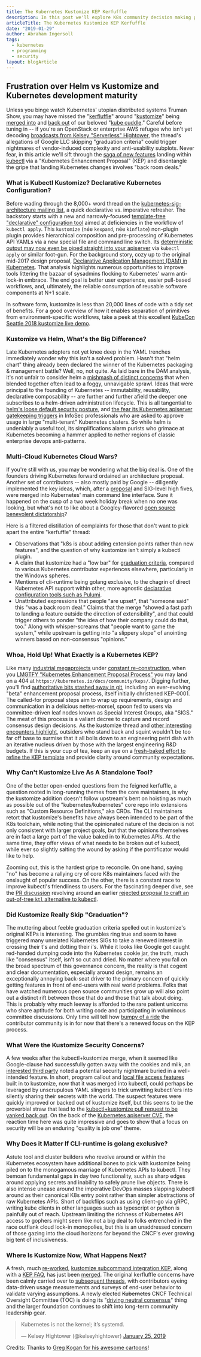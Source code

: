 ```yaml
---
title: The Kubernetes Kustomize KEP Kerfuffle
description: In this post we'll explore K8s community decision making process by looking underneath the hood of the 'kerfluffe' of Google LLC being called out by Samsung SDS engineers for skipping 'graduation criteria' while merging the new 'kustomize' subcommand into upstream 'kubectl'.
articleTitle: The Kubernetes Kustomize KEP Kerfuffle
date: "2019-01-29"
author: Abraham Ingersoll
tags:
  - kubernetes
  - programming
  - security
layout: blogArticle
---
```



## Frustration over Helm vs Kustomize and Kubernetes development maturity

Unless you binge watch Kubernetes' utopian distributed systems Truman Show, you may have missed the "[kerfluffle](https://groups.google.com/d/msg/kubernetes-sig-architecture/lw8AJXGrEW8/Y3BiTYMFFQAJ)" around "[kustomize](https://github.com/kubernetes-sigs/kustomize)" being [merged into](https://github.com/kubernetes/kubernetes/pull/70875) and [back out](https://github.com/kubernetes/kubernetes/pull/72805) of our beloved "[kube cuddle](https://youtu.be/2wgAIvXpJqU?t=20)." Careful before tuning in -- if you're an OpenStack or enterprise AWS refugee who isn't yet decoding [broadcasts from Kelsey "Serverless" Hightower](https://twitter.com/kelseyhightower), the thread's allegations of Google LLC skipping "graduation criteria" could trigger nightmares of vendor-induced complexity and anti-usability subplots. Never fear, in this article we'll sift through the [saga of new features](https://youtu.be/WWJDbHo-OeY?t=7) landing within [kubectl](https://kubernetes.io/docs/reference/kubectl/overview/) via a "Kubernetes Enhancement Proposal" (KEP) and disentangle the gripe that landing Kubernetes changes involves "back room deals."

<BlogImage src="./assets/fly-on-wall.png" />

### What is Kubectl Kustomize? Declarative Kubernetes Configuration?

Before wading through the 8,000+ word thread on the [kubernetes-sig-architecture mailing list](https://groups.google.com/forum/#!forum/kubernetes-sig-architecture), a quick declarative vs. imperative refresher. The backstory starts with a new and narrowly-focused [template-free "declarative" configuration tool](https://kubernetes.io/blog/2018/05/29/introducing-kustomize-template-free-configuration-customization-for-kubernetes/) aimed at deficiencies in the workflow of `kubectl apply`. This `kustomize` (née `kexpand`, née `kinflate`) non-plugin plugin provides hierarchical composition and pre-processing of Kubernetes API YAMLs via a new special file and command line switch. Its [deterministic output may now even be piped straight into your apiserver](https://speakerdeck.com/spesnova/introduction-to-kustomize?slide=40) via `kubectl apply` or similar foot-gun. For the background story, cozy up to the original mid-2017 design proposal, [Declarative Application Management (DAM) in Kubernetes](https://github.com/kubernetes/community/blob/master/contributors/design-proposals/architecture/declarative-application-management.md). That analysis highlights numerous opportunities to improve tools littering the bazaar of sysadmins flocking to Kubernetes' warm anti-lock-in embrace. The end goal is better user experience, easier pull-based workflows, and, ultimately, the reliable consumption of reusable software components at N+1 scale.

In software form, kustomize is less than 20,000 lines of code with a tidy set of benefits. For a good overview of how it enables separation of primitives from environment-specific workflows, take a peek at this excellent [KubeCon Seattle 2018 kustomize live demo](https://kccna18.sched.com/event/GrSn/kustomize-deploy-your-app-with-template-free-yaml-ryan-cox-lyft).

### Kustomize vs Helm, What's the Big Difference?

Late Kubernetes adopters not yet knee deep in the YAML trenches immediately wonder why this isn't a solved problem. Hasn't that "helm chart" thing already been declared the winner of the Kubernetes packaging & management battle? Well, no, not quite. As laid bare in the DAM analysis, it's not unfair to consider helm a [mishmash of distinct concerns](https://docs.google.com/presentation/d/10dp4hKciccincnH6pAFf7t31s82iNvtt_mwhlUbeCDw/edit?usp=sharing) that when blended together often lead to a foggy, unnavigable sprawl. Ideas that were principal to the founding of Kubernetes -- immutability, reusability, declarative composability -- are further and further afield the deeper one subscribes to a helm-driven administration lifecycle. This is all tangential to [helm's loose default security posture](https://github.com/helm/helm/blob/master/docs/securing_installation.md), and [the fear its Kubernetes apiserver gatekeeping triggers](https://engineering.bitnami.com/articles/helm-security.html) in InfoSec professionals who are asked to approve usage in large "multi-tenant" Kubernetes clusters. So while helm is undeniably a useful tool, its simplifications alarm purists who grimace at Kubernetes becoming a hammer applied to nether regions of classic enterprise devops anti-patterns.

### Multi-Cloud Kubernetes Cloud Wars?

If you're still with us, you may be wondering what the big deal is. One of the founders driving Kubernetes forward ordained an architecture proposal. Another set of contributors -- also mostly paid by Google -- diligently implemented the key ideas, which, after a [proposal](https://github.com/kubernetes/enhancements/commits/1e74c2d323c4f3036de005f65eb0d12fcf33e28d/sig-cli/0008-kustomize.md) and SIG-level high fives, were merged into Kubernetes' main command line interface. Sure it happened on the cusp of a two week holiday break when no one was looking, but what's not to like about a Googley-flavored [open source benevolent dictatorship](https://lore.kernel.org/lkml/CA+55aFy+Hv9O5citAawS+mVZO+ywCKd9NQ2wxUmGsz9ZJzqgJQ@mail.gmail.com/)?

Here is a filtered distillation of complaints for those that don't want to pick apart the entire "kerfuffle" thread:

- Observations that "k8s is about adding extension points rather than new features", and the question of why kustomize isn't simply a kubectl plugin.
- A claim that kustomize had a "low bar" for [graduation criteria](https://github.com/kubernetes/enhancements/commits/1e74c2d323c4f3036de005f65eb0d12fcf33e28d/sig-cli/0008-kustomize.md), compared to various Kubernetes contributor experiences elsewhere, particularly in the Windows spheres.
- Mentions of cli-runtime being golang exclusive, to the chagrin of direct Kubernetes API support within other, more agnostic [declarative configuration tools such as Pulumi](https://github.com/pulumi/pulumi).
- Unattributed expressions that people "are upset", that "someone said" this "was a back room deal." Claims that the merge "showed a fast path to landing a feature outside the direction of extensibility", and that could trigger others to ponder "the idea of how their company could do that, too." Along with whisper-screams that "people want to game the system," while upstream is getting into "a slippery slope" of anointing winners based on non-consensus "opinions."

<BlogImage src="./assets/coalition-is-here.png" />

### Whoa, Hold Up! What Exactly is a Kubernetes KEP?

Like many [industrial megaprojects](https://en.wikipedia.org/wiki/Big_Dig) under [constant re-construction](https://twitter.com/vadimlearning/status/1085159824042704901), when you [LMGTFY "Kubernetes Enhancement Proposal Process"](http://lmgtfy.com/?q=kubernetes+enhancement+proposal+process) you may land on a 404 at `https://kubernetes.io/docs/community/keps/`.
Digging further, you'll find [authoritative bits stashed away in git](https://github.com/kubernetes/enhancements/tree/master/keps), including an ever-evolving "beta" enhancement proposal process, itself initially christened KEP-0001. The called-for proposal steps aim to wrap up requirements, design and communication in a delicious nettes-morsel, spoon fed to users via committee-driven leaf nodes known as Special Interest Groups, aka "SIGS." The meat of this process is a valiant decree to capture and record consensus design decisions. As the kustomize thread and [other interesting encounters highlight](https://medium.com/uswitch-labs/proposing-an-enhancement-to-kubernetes-the-story-of-a-kep-f652656d0628), outsiders who stand back and squint wouldn't be too far off base to surmise that it all boils down to an engineering petri dish with an iterative nucleus driven by those with the largest engineering R&D budgets. If this is your cup of tea, keep an eye on a [fresh-baked effort to refine the KEP template](https://github.com/kubernetes/enhancements/pull/703) and provide clarity around community expectations.

### Why Can't Kustomize Live As A Standalone Tool?

One of the better open-ended questions from the feigned kerfuffle, a question rooted in long-running themes from the core maintainers, is why the kustomize addition doesn't follow upstream's bent on hoisting as much as possible out of the "kubernetes/kubernetes" core repo into extensions such as "Custom Resource Definitions," aka CRDs. The CLI maintainers retort that kustomize's benefits have always been intended to be part of the K8s toolchain, while noting that the opinionated nature of the decision is not only consistent with larger project goals, but that the opinions themselves are in fact a large part of the value baked in to Kubernetes APIs. At the same time, they offer views of what needs to be broken out of kubectl, while ever so slightly salting the wound by asking if the pontificator would like to help.

Zooming out, this is the hardest gripe to reconcile. On one hand, saying "no" has become a rallying cry of core K8s maintainers faced with the onslaught of popular success. On the other, there is a constant race to improve kubectl's friendliness to users. For the fascinating deeper dive, see the [PR discussion](https://github.com/kubernetes/kubectl/pull/179) revolving around an earlier [rejected proposal to craft an out-of-tree `ktl` alternative to kubectl](https://github.com/pwittrock/kubectl/blob/70047e6873200dd24fe71c8e1ed97128df378cdd/docs/proposals/ktl.md).

### Did Kustomize Really Skip "Graduation"?

The muttering about feeble graduation criteria spelled out in kustomize's original KEPs is interesting. The grumbles ring true and seem to have triggered many unrelated Kubernetes SIGs to take a renewed interest in crossing their t's and dotting their i's. While it looks like Google got caught red-handed dumping code into the Kubernetes cookie jar, the truth, much like "consensus" itself, isn't so cut and dried. No matter where you fall on the broad spectrum of this governance concern, the reality is that cogent and clear documentation, especially around design, remains an exceptionally annoying back-seat driver to the primary concern of quickly getting features in front of end-users with real world problems. Folks that have watched numerous open source communities grow up will also point out a distinct rift between those that do and those that talk about doing. This is probably why much leeway is afforded to the rare patient unicorns who share aptitude for both writing code and participating in voluminous committee discussions. Only time will tell how [bumpy of a ride](https://kubernetes.slack.com/archives/C1L57L91V/p1548358000047700) the contributor community is in for now that there's a renewed focus on the KEP process.

<BlogImage src="./assets/graduation.png" />

### What Were the Kustomize Security Concerns?

A few weeks after the kubectl+kustomize merge, when it seemed like Google-clause had successfully gotten away with the cookies and milk, an [interested third party](https://github.com/kubernetes/kubernetes/pull/70875#issuecomment-453369450) noted a potential security nightmare buried in a well-intended feature. In short, program callout and [local file access features](https://github.com/kubernetes-sigs/kustomize/commit/549290c4473cc782a36cb125b32cd0bc62f65b1f) built in to kustomize, now that it was merged into kubectl, could perhaps be leveraged by unscrupulous YAML slingers to trick unwitting kubectl'ers into silently sharing their secrets with the world. The suspect features were quickly improved or backed out of kustomize itself, but this seems to be the proverbial straw that lead to the [kubectl+kustomize pull request to be yanked back out](https://github.com/kubernetes/kubernetes/pull/72805). On the back of the [Kubernetes apiserver CVE](/kubernetes-websocket-upgrade-security-vulnerability/), the reaction time here was quite impressive and goes to show that a focus on security will be an enduring "quality is job one" theme.

### Why Does it Matter If CLI-runtime is golang exclusive?

Astute tool and cluster builders who revolve around or within the Kubernetes ecosystem have additional bones to pick with kustomize being piled on to the monogamous marriage of Kubernetes APIs to kubectl. They bemoan fundamental gaps in day two functionality, such as sharp edges around applying secrets and inability to safely prune live objects. There is also intense unease around the imperative DevOps masses slapping kubectl around as their canonical K8s entry point rather than simpler abstractions of raw Kubernetes APIs. Short of backflips such as using client-go via gRPC, writing kube clients in other languages such as typescript or python is painfully out of reach. Upstream limiting the richness of Kubernetes API access to gophers might seem like not a big deal to folks entrenched in the race outflank cloud lock-in monopolies, but this is an unaddressed concern of those gazing into the cloud horizons far beyond the CNCF's ever growing big tent of inclusiveness.

<EmailSubscribeViolet />

### Where Is Kustomize Now, What Happens Next?

A fresh, much [re-worked](https://groups.google.com/d/msg/kubernetes-sig-cli/RkaqUBw6Fgo/IJlo1awMFAAJ), [kustomize subcommand integration KEP](https://github.com/pwittrock/enhancements/blob/master/keps/sig-cli/kustomize-subcommand-integration.md), along with a [KEP FAQ](https://github.com/pwittrock/enhancements/blob/master/keps/sig-cli/kep-faq.md), has just been [merged](https://github.com/kubernetes/enhancements/pull/698). The original kerfluffle concerns have been calmly carried over to [subsequent threads](https://groups.google.com/d/msg/kubernetes-sig-cli/GIawhcyHVAI/ITobJotlEgAJ), with contributors eyeing data-driven usage measurements and surveys of end-user behavior to validate varying assumptions. A newly elected ~~Kubernetes~~ CNCF Technical Oversight Committee (TOC) is doing its "[driving neutral consensus](https://www.cncf.io/blog/2019/01/29/new-year-new-toc/)" thing and the larger foundation continues to shift into long-term community leadership gear.

<blockquote class="twitter-tweet" data-lang="en">
  <p lang="de" dir="ltr">
    Kubernetes is not the kernel; it’s systemd.
  </p>
  &mdash; Kelsey Hightower (@kelseyhightower) <a href="https://twitter.com/kelseyhightower/status/1088828102480781313?ref_src=twsrc%5Etfw">January 25, 2019</a>
</blockquote>
<script
  async
  src="https://platform.twitter.com/widgets.js"
  charset="utf-8"
></script>

Credits: Thanks to [Greg Kogan for his awesome cartoons](http://gkogan.co/)!
